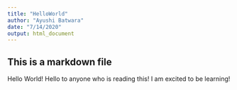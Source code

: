 ```yaml
---
title: "HelloWorld"
author: "Ayushi Batwara"
date: "7/14/2020"
output: html_document
---
```


## This is a markdown file

Hello World! Hello to anyone who is reading this! I am excited to be learning!